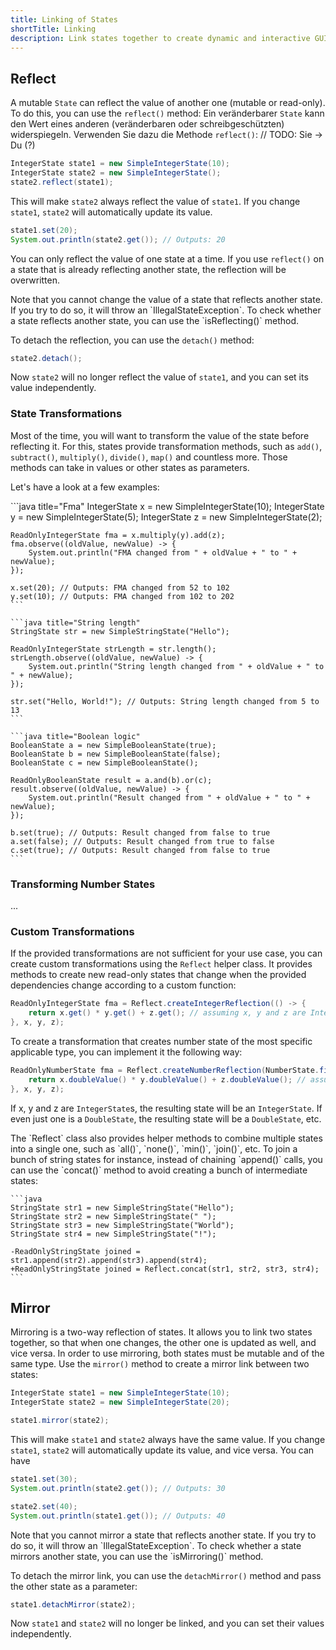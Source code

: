```yaml
---
title: Linking of States
shortTitle: Linking
description: Link states together to create dynamic and interactive GUIs!
---
```


## Reflect

A mutable `State` can reflect the value of another one (mutable or read-only). To do this, you can use the `reflect()` method:
Ein veränderbarer `State` kann den Wert eines anderen (veränderbaren oder schreibgeschützten) widerspiegeln. Verwenden Sie dazu die Methode `reflect()`:
// TODO: Sie -> Du (?)

```java
IntegerState state1 = new SimpleIntegerState(10);
IntegerState state2 = new SimpleIntegerState();
state2.reflect(state1);
```

This will make `state2` always reflect the value of `state1`. If you change `state1`, `state2` will automatically update its value.

```java
state1.set(20);
System.out.println(state2.get()); // Outputs: 20
```

You can only reflect the value of one state at a time. If you use `reflect()` on a state that is already reflecting another state, the reflection will be overwritten.

<Warning>
	Note that you cannot change the value of a state that reflects another state. If you try to do so, it will throw an `IllegalStateException`.
	To check whether a state reflects another state, you can use the `isReflecting()` method.
</Warning>

To detach the reflection, you can use the `detach()` method:

```java
state2.detach();
```

Now `state2` will no longer reflect the value of `state1`, and you can set its value independently.

### State Transformations

Most of the time, you will want to transform the value of the state before reflecting it. For this, states provide transformation methods, such as
`add()`, `subtract()`, `multiply()`, `divide()`, `map()` and countless more. Those methods can take in values or other states as parameters.

Let's have a look at a few examples:

<CodeGroup>
	```java title="Fma"
	IntegerState x = new SimpleIntegerState(10);
	IntegerState y = new SimpleIntegerState(5);
	IntegerState z = new SimpleIntegerState(2);

	ReadOnlyIntegerState fma = x.multiply(y).add(z);
	fma.observe((oldValue, newValue) -> {
		System.out.println("FMA changed from " + oldValue + " to " + newValue);
	});

	x.set(20); // Outputs: FMA changed from 52 to 102
	y.set(10); // Outputs: FMA changed from 102 to 202
	```

	```java title="String length"
	StringState str = new SimpleStringState("Hello");

	ReadOnlyIntegerState strLength = str.length();
	strLength.observe((oldValue, newValue) -> {
		System.out.println("String length changed from " + oldValue + " to " + newValue);
	});

	str.set("Hello, World!"); // Outputs: String length changed from 5 to 13
	```

	```java title="Boolean logic"
	BooleanState a = new SimpleBooleanState(true);
	BooleanState b = new SimpleBooleanState(false);
	BooleanState c = new SimpleBooleanState();

	ReadOnlyBooleanState result = a.and(b).or(c);
	result.observe((oldValue, newValue) -> {
		System.out.println("Result changed from " + oldValue + " to " + newValue);
	});

	b.set(true); // Outputs: Result changed from false to true
	a.set(false); // Outputs: Result changed from true to false
	c.set(true); // Outputs: Result changed from false to true
	```
</CodeGroup>

### Transforming Number States

...

### Custom Transformations

If the provided transformations are not sufficient for your use case, you can create custom transformations using the `Reflect` helper class.
It provides methods to create new read-only states that change when the provided dependencies change according to a custom function:

```java title="Fma transformation"
ReadOnlyIntegerState fma = Reflect.createIntegerReflection(() -> {
	return x.get() * y.get() + z.get(); // assuming x, y and z are IntegerStates
}, x, y, z);
```

To create a transformation that creates number state of the most specific applicable type, you can implement it the following way:

```java title="Fma with most specific type"
ReadOnlyNumberState fma = Reflect.createNumberReflection(NumberState.findCommonNumberType(x, y, z), () -> {
	return x.doubleValue() * y.doubleValue() + z.doubleValue(); // assuming x, y and z are NumberStates
}, x, y, z);
```

If x, y and z are `IntegerState`s, the resulting state will be an `IntegerState`. If even just one is a `DoubleState`, the resulting state will be a `DoubleState`, etc.

<Info>
	The `Reflect` class also provides helper methods to combine multiple states into a single one, such as `all()`, `none()`, `min()`, `join()`, etc.
	To join a bunch of string states for instance, instead of chaining `append()` calls, you can use the `concat()` method to avoid creating a
	bunch of intermediate states:

	```java
	StringState str1 = new SimpleStringState("Hello");
	StringState str2 = new SimpleStringState(" ");
	StringState str3 = new SimpleStringState("World");
	StringState str4 = new SimpleStringState("!");

	-ReadOnlyStringState joined = str1.append(str2).append(str3).append(str4);
	+ReadOnlyStringState joined = Reflect.concat(str1, str2, str3, str4);
	```
</Info>

## Mirror

Mirroring is a two-way reflection of states. It allows you to link two states together, so that when one changes, the other one is updated as well, and vice versa.
In order to use mirroring, both states must be mutable and of the same type. Use the `mirror()` method to create a mirror link between two states:

```java
IntegerState state1 = new SimpleIntegerState(10);
IntegerState state2 = new SimpleIntegerState(20);

state1.mirror(state2);
```

This will make `state1` and `state2` always have the same value. If you change `state1`, `state2` will automatically update its value, and vice versa.
You can have

```java
state1.set(30);
System.out.println(state2.get()); // Outputs: 30

state2.set(40);
System.out.println(state1.get()); // Outputs: 40
```

<Warning>
	Note that you cannot mirror a state that reflects another state. If you try to do so, it will throw an `IllegalStateException`.
	To check whether a state mirrors another state, you can use the `isMirroring()` method.
</Warning>

To detach the mirror link, you can use the `detachMirror()` method and pass the other state as a parameter:

```java
state1.detachMirror(state2);
```

Now `state1` and `state2` will no longer be linked, and you can set their values independently.
